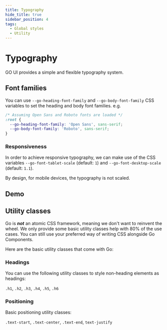 ```yaml
---
title: Typography
hide_title: true
sidebar_position: 4
tags:
  - Global styles
  - Utility
---
```



# Typography

GO UI provides a simple and flexible typography system.

## Font families

You can use `--go-heading-font-family` and `--go-body-font-family` CSS variables to set the heading and body font families. e.g.

```css
/* Assuming Open Sans and Roboto fonts are loaded */
:root {
  --go-heading-font-family: 'Open Sans', sans-serif;
  --go-body-font-family: 'Roboto', sans-serif;
}
```

### Responsiveness

In order to achieve responsive typography, we can make use of the CSS variables `--go-font-tablet-scale` (default: `1`) and `--go-font-desktop-scale` (default: `1.1`).

By design, for mobile devices, the typography is not scaled.

<!-- Demos, tips, variations, use cases -->

## Demo

<Demo code={demoSource} />

## Utility classes

Go is **_not_** an atomic CSS framework, meaning we don't want to reinvent the wheel. We only provide some basic utility classes help with 80% of the use cases. You can still use your preferred way of writing CSS alongside Go Components.

Here are the basic utility classes that come with Go:

### Headings

You can use the following utility classes to style non-heading elements as headings:

`.h1`, `.h2`, `.h3`, `.h4`, `.h5`, `.h6`

<Demo code={headingDemo} />

### Positioning

Basic positioning utility classes:

`.text-start`, `.text-center`, `.text-end`, `text-justify`

<Demo code={positionDemo} />

